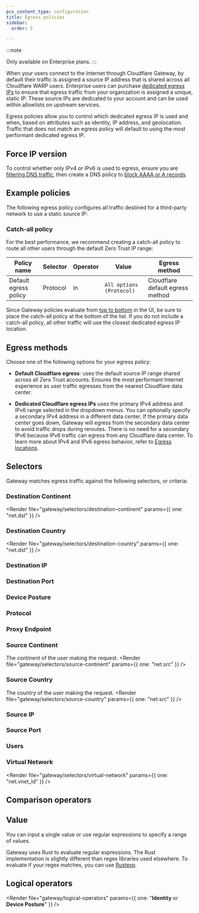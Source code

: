 ```yaml
---
pcx_content_type: configuration
title: Egress policies
sidebar:
  order: 5

---
```



:::note

Only available on Enterprise plans. 
:::

When your users connect to the Internet through Cloudflare Gateway, by default their traffic is assigned a source IP address that is shared across all Cloudflare WARP users. Enterprise users can purchase [dedicated egress IPs](/cloudflare-one/policies/gateway/egress-policies/dedicated-egress-ips/) to ensure that egress traffic from your organization is assigned a unique, static IP. These source IPs are dedicated to your account and can be used within allowlists on upstream services.

Egress policies allow you to control which dedicated egress IP is used and when, based on attributes such as identity, IP address, and geolocation. Traffic that does not match an egress policy will default to using the most performant dedicated egress IP.

## Force IP version

To control whether only IPv4 or IPv6 is used to egress, ensure you are [filtering DNS traffic](/cloudflare-one/policies/gateway/initial-setup/dns/), then create a DNS policy to [block AAAA or A records](/cloudflare-one/policies/gateway/dns-policies/common-policies/#control-ip-version).

## Example policies

The following egress policy configures all traffic destined for a third-party network to use a static source IP:

<Render file="gateway/policies/egress-destination-ip" />

### Catch-all policy

For the best performance, we recommend creating a catch-all policy to route all other users through the default Zero Trust IP range:

| Policy name           | Selector | Operator | Value                    | Egress method                    |
| --------------------- | -------- | -------- | ------------------------ | -------------------------------- |
| Default egress policy | Protocol | in       | `All options (Protocol)` | Cloudflare default egress method |

Since Gateway policies evaluate from [top to bottom](/cloudflare-one/policies/gateway/order-of-enforcement/#order-of-precedence) in the UI, be sure to place the catch-all policy at the bottom of the list. If you do not include a catch-all policy, all other traffic will use the closest dedicated egress IP location.

## Egress methods

Choose one of the following options for your egress policy:

* **Default Cloudflare egress**: uses the default source IP range shared across all Zero Trust accounts. Ensures the most performant Internet experience as user traffic egresses from the nearest Cloudflare data center.

* **Dedicated Cloudflare egress IPs** uses the primary IPv4 address and IPv6 range selected in the dropdown menus. You can optionally specify a secondary IPv4 address in a different data center. If the primary data center goes down, Gateway will egress from the secondary data center to avoid traffic drops during reroutes. There is no need for a secondary IPv6 because IPv6 traffic can egress from any Cloudflare data center. To learn more about IPv4 and IPv6 egress behavior, refer to [Egress locations](/cloudflare-one/policies/gateway/egress-policies/dedicated-egress-ips/#egress-location).

## Selectors

Gateway matches egress traffic against the following selectors, or criteria:

### Destination Continent

<Render file="gateway/selectors/destination-continent" params={{ one: "net.dst" }} />

### Destination Country

<Render file="gateway/selectors/destination-country" params={{ one: "net.dst" }} />

### Destination IP

<Render file="gateway/selectors/destination-ip" />

### Destination Port

<Render file="gateway/selectors/destination-port" />

### Device Posture

<Render file="gateway/selectors/device-posture" />

### Protocol

<Render file="gateway/selectors/protocol" />

### Proxy Endpoint

<Render file="gateway/selectors/proxy-endpoint" />

### Source Continent

The continent of the user making the request. <Render file="gateway/selectors/source-continent" params={{ one: "net.src" }} />

### Source Country

The country of the user making the request. <Render file="gateway/selectors/source-country" params={{ one: "net.src" }} />

### Source IP

<Render file="gateway/selectors/source-ip-net" />

### Source Port

<Render file="gateway/selectors/source-port" />

### Users

<Render file="gateway/selectors/users" />

### Virtual Network

<Render file="gateway/selectors/virtual-network" params={{ one: "net.vnet_id" }} />

## Comparison operators

<Render file="gateway/comparison-operators" />

## Value

You can input a single value or use regular expressions to specify a range of values.

Gateway uses Rust to evaluate regular expressions. The Rust implementation is slightly different than regex libraries used elsewhere. To evaluate if your regex matches, you can use [Rustexp](https://rustexp.lpil.uk/).

## Logical operators

<Render file="gateway/logical-operators" params={{ one: "**Identity** or **Device Posture**" }} />
